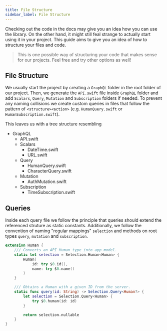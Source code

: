 ```yaml
---
title: File Structure
sidebar_label: File Structure
---
```


Checking out the code in the docs may give you an idea how you can use the library. On the other hand, it might still feal strange to actually start using it in your project. This guide aims to give you an idea of how to structure your files and code.

> This is one possible way of structuring your code that makes sense for our projects. Feel free and try other options as well!

## File Structure

We usually start the project by creating a `GraphQL` folder in the root folder of our project. Then, we generate the `API.swift` file inside `GraphQL` folder and add `Scalars`, `Query`, `Mutation` and `Subscription` folders if needed. To prevent any naming collisions we create custom queries in files that follow the pattern of `<structure><action>` (e.g. `HumanQuery.swift` or `HumanSubscription.swift`).

This leaves us with a tree structure resembling

- GraphQL
  - API.swift
  - Scalars
    - DateTime.swift
    - URL.swift
  - Query
    - HumanQuery.swift
    - CharacterQuery.swift
  - Mutation
    - AuthMutation.swift
  - Subscription
    - TimeSubscription.swift

## Queries

Inside each query file we follow the principle that queries should extend the referenced struture as static constants. Additionally, we follow the convention of naming "regular mappings" `selection` and methods on root types `query`, `mutation` and `subscription`.

```swift
extension Human {
	/// Converts an API Human type into app model.
	static let selection = Selection.Human<Human> {
		Human(
			id: try $0.id(),
			name: try $0.name()
		)
	}

	/// Obtains a Human with a given ID from the server.
	static func query(id: String) -> Selection.Query<Human?> {
		let selection = Selection.Query<Human> {
			try $0.human(id: id)
		}

		return selection.nullable
	}
}
```
